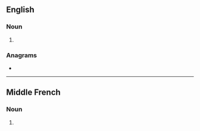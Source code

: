 {{also|Stiles}}
==English==

===Noun===
{{head|en|noun form}}

# {{plural of|en|stile}}

===Anagrams===
* {{anagrams|en|a=eilsst|Leists|Steils|e-lists|islets|istles|sliest|slites}}

----

==Middle French==

===Noun===
{{head|frm|noun plural form|g=m}}

# {{plural of|frm|stile}}